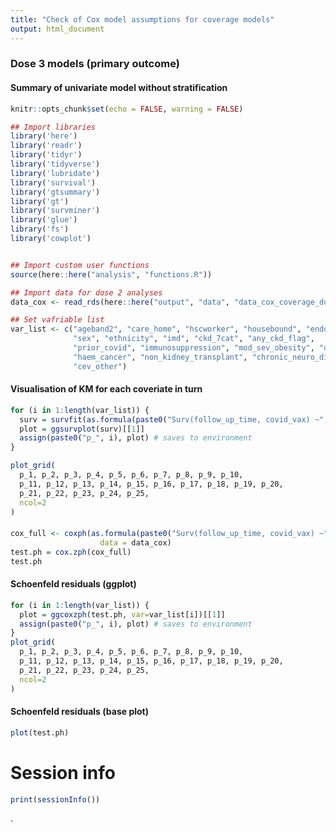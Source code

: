 ```yaml
---
title: "Check of Cox model assumptions for coverage models"
output: html_document
---
```



### Dose 3 models (primary outcome)

#### Summary of univariate model without stratification
```r
knitr::opts_chunk$set(echo = FALSE, warning = FALSE)

## Import libraries
library('here')
library('readr')
library('tidyr')
library('tidyverse')
library('lubridate')
library('survival')
library('gtsummary')
library('gt')
library('survminer')
library('glue')
library('fs')
library('cowplot')


## Import custom user functions
source(here::here("analysis", "functions.R"))

## Import data for dose 2 analyses
data_cox <- read_rds(here::here("output", "data", "data_cox_coverage_dose3.rds"))

## Set vafriable list
var_list <- c("ageband2", "care_home", "hscworker", "housebound", "endoflife", "rural_urban_group",
              "sex", "ethnicity", "imd", "ckd_7cat", "any_ckd_flag",
              "prior_covid", "immunosuppression", "mod_sev_obesity", "diabetes", "any_resp_dis", "chd", "cld", "asplenia", "cancer",
              "haem_cancer", "non_kidney_transplant", "chronic_neuro_dis_inc_sig_learn_dis","sev_mental_ill",
              "cev_other") 
```

#### Visualisation of KM for each coveriate in turn
```r
for (i in 1:length(var_list)) {
  surv = survfit(as.formula(paste0("Surv(follow_up_time, covid_vax) ~",var_list[i])), data = data_cox)
  plot = ggsurvplot(surv)[[1]]
  assign(paste0("p_", i), plot) # saves to environment
}

plot_grid(
  p_1, p_2, p_3, p_4, p_5, p_6, p_7, p_8, p_9, p_10,
  p_11, p_12, p_13, p_14, p_15, p_16, p_17, p_18, p_19, p_20,
  p_21, p_22, p_23, p_24, p_25,
  ncol=2
)
```

####

```r
cox_full <- coxph(as.formula(paste0("Surv(follow_up_time, covid_vax) ~", paste(var_list, collapse="+"),"+ strata(region)")),
                    data = data_cox)
test.ph = cox.zph(cox_full)
test.ph
```
#### Schoenfeld residuals (ggplot)
```r
for (i in 1:length(var_list)) {
  plot = ggcoxzph(test.ph, var=var_list[i])[[1]]
  assign(paste0("p_", i), plot) # saves to environment
}
plot_grid(
  p_1, p_2, p_3, p_4, p_5, p_6, p_7, p_8, p_9, p_10,
  p_11, p_12, p_13, p_14, p_15, p_16, p_17, p_18, p_19, p_20,
  p_21, p_22, p_23, p_24, p_25,
  ncol=2
)
```

#### Schoenfeld residuals (base plot)
```r
plot(test.ph)
```





Session info {.hidden}
===================================== 

```r
print(sessionInfo())
```
.

